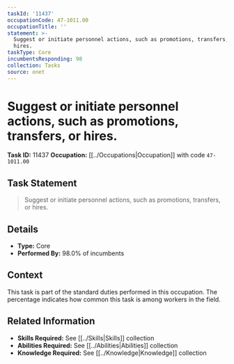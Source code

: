 ```yaml
---
taskId: '11437'
occupationCode: 47-1011.00
occupationTitle: ''
statement: >-
  Suggest or initiate personnel actions, such as promotions, transfers, or
  hires.
taskType: Core
incumbentsResponding: 98
collection: Tasks
source: onet
---
```

# Suggest or initiate personnel actions, such as promotions, transfers, or hires.

**Task ID:** 11437
**Occupation:** [[../Occupations|Occupation]] with code `47-1011.00`

## Task Statement

> Suggest or initiate personnel actions, such as promotions, transfers, or hires.

## Details

- **Type:** Core
- **Performed By:** 98.0% of incumbents

## Context

This task is part of the standard duties performed in this occupation. The percentage indicates how common this task is among workers in the field.

## Related Information

- **Skills Required:** See [[../Skills|Skills]] collection
- **Abilities Required:** See [[../Abilities|Abilities]] collection
- **Knowledge Required:** See [[../Knowledge|Knowledge]] collection
